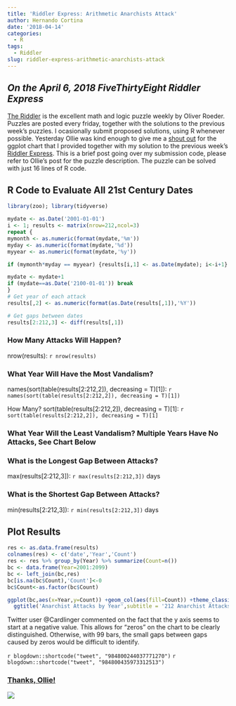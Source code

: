```yaml
---
title: 'Riddler Express: Arithmetic Anarchists Attack'
author: Hernando Cortina
date: '2018-04-14'
categories:
  - R
tags:
  - Riddler
slug: riddler-express-arithmetic-anarchists-attack
---
```



## *On the April 6, 2018 FiveThirtyEight Riddler Express*

[The Riddler](https://fivethirtyeight.com/tag/the-riddler/) is the excellent math and logic puzzle weekly by Oliver Roeder. Puzzles are posted every friday, together with the solutions to the previous week's puzzles.  I ocasionally submit proposed solutions, using R whenever possible.  Yesterday Ollie was kind enough to give me a [shout out](https://fivethirtyeight.com/features/can-you-find-the-perfect-poker-hand-can-you-shut-this-infernal-box/) for the ggplot chart that I provided together with my solution to the previous week's [Riddler Express](https://fivethirtyeight.com/features/when-will-the-arithmetic-anarchists-attack/). This is a brief post going over my submission code, please refer to Ollie's post for the puzzle description. The puzzle can be solved with just 16 lines of R code. 


## R Code to Evaluate All 21st Century Dates

```r
library(zoo); library(tidyverse)

mydate <- as.Date('2001-01-01')
i <- 1; results <- matrix(nrow=212,ncol=3)
repeat {
mymonth <- as.numeric(format(mydate,'%m'))
myday <- as.numeric(format(mydate,'%d'))
myyear <- as.numeric(format(mydate,'%y'))

if (mymonth*myday == myyear) {results[i,1] <- as.Date(mydate); i<-i+1}

mydate <- mydate+1
if (mydate==as.Date('2100-01-01')) break
}
# Get year of each attack
results[,2] <- as.numeric(format(as.Date(results[,1]),'%Y'))

# Get gaps between dates
results[2:212,3] <- diff(results[,1])
```


### How Many Attacks Will Happen?
nrow(results): `r nrow(results)`

### What Year Will Have the Most Vandalism?
names(sort(table(results[2:212,2]), decreasing = T)[1]): `r names(sort(table(results[2:212,2]), decreasing = T)[1])`

How Many?
sort(table(results[2:212,2]), decreasing = T)[1]: `r sort(table(results[2:212,2]), decreasing = T)[1]`

### What Year Will the Least Vandalism? Multiple Years Have No Attacks, See Chart Below

### What is the Longest Gap Between Attacks?
max(results[2:212,3]): `r max(results[2:212,3])` days

### What is the Shortest Gap Between Attacks?
min(results[2:212,3]): `r min(results[2:212,3])` days

## Plot Results
```r
res <- as.data.frame(results)
colnames(res) <- c('date','Year','Count')
res <- res %>% group_by(Year) %>% summarize(Count=n())
bc <- data.frame(Year=2001:2099)
bc <- left_join(bc,res)
bc[is.na(bc$Count),'Count']<-0
bc$Count<-as.factor(bc$Count)

ggplot(bc,aes(x=Year,y=Count)) +geom_col(aes(fill=Count)) +theme_classic() +scale_fill_brewer(palette = 'Set1') +
  ggtitle('Anarchist Attacks by Year',subtitle = '212 Anarchist Attacks in Century')
```

Twitter user @Cardlinger commented on the fact that the y axis seems to start at a negative value.  This allows for "zeros" on the chart to be clearly distinguished. Otherwise, with 99 bars, the small gaps between gaps caused by zeros would be difficult to identify.


`r blogdown::shortcode("tweet", "984800244037771270")`
`r blogdown::shortcode("tweet", "984800435973312513")`

### [Thanks, Ollie!](https://fivethirtyeight.com/features/can-you-find-the-perfect-poker-hand-can-you-shut-this-infernal-box/)

<img src="/images/AnarchistAttacks/Ollie.png" style="display: block; margin: auto;" />


